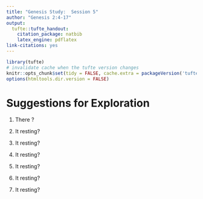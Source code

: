 ```yaml
---
title: "Genesis Study:  Session 5"
author: "Genesis 2:4-17"
output:
  tufte::tufte_handout:
    citation_package: natbib
    latex_engine: pdflatex
link-citations: yes
---
```


```r
library(tufte)
# invalidate cache when the tufte version changes
knitr::opts_chunk$set(tidy = FALSE, cache.extra = packageVersion('tufte'))
options(htmltools.dir.version = FALSE)
```

\vspace{0.2 in}

\newcommand{\vn}[1]{\textit{\textbf{#1}}}

\begin{adjustwidth}{}{-2 in}

\large{}

\begin{spacing}{1.7}

\texttt{\vn{4} These are the generations of the heavens and the earth 
when they were created, in the day that the LORD God made the earth and 
the heavens. \vn{5} When no bush of the field was yet in the land and no 
small plant of the field had yet spring up --- for the LORD God had not 
caused it to rain on the land, and there was no man to work the ground, 
\vn{6} and a mist was going up from the land and was watering the whole 
face of the ground --- \vn{7} then the LORD God formed the man of dust 
from the ground and breathed into his nostrils the breath of life, and 
the man became a living creature. \vn{8} And the LORD God planted a garden 
in Eden, in the east, and there he put the man whom he had formed. \vn{9} 
And out of the ground the LORD God made to spring up every tree that is 
pleasant to the sight and good for food.  The tree of life was in the 
midst of the garden, and the tree of the knowledge of good and evil. \vn{10} 
A river flowed out of Eden to water the garden, and there it divided and 
became four rivers. \vn{11} The name of the first is the Pishon.  It is the 
one that flowed around the whole land of Havilah, where there is gold. 
\vn{12} And the gold of that land is good; bdellium and onyx stone are 
there. \vn{13} The name of the second river is the Gihon.  It is the one 
that flowed around the whole land of Cush. \vn{14} And the name of the 
third river is the Tigris, which flows east of Assyria.  And the fourth 
river is the Euphrates. \vn{15} The LORD God took the man and put him in 
the garden of Eden to work it and keep it. \vn{16} And the LORD God commanded 
the man, saying, "You may surely eat of every tree of the garden, \vn{17} but 
of the tree of the knowledge of good and evil you shall not eat, for in the 
day that you eat of it you shall surely die."   (ESV)}

\end{spacing}

\end{adjustwidth}

\vspace{0.3 in}

# Suggestions for Exploration

\large{}

1. There ?

\vspace{0.5 in}

2. It  resting?

\vspace{0.5 in}

3. It  resting?

\vspace{0.5 in}

4. It  resting?

\vspace{0.5 in}

5. It  resting?

\vspace{0.5 in}

6. It  resting?

\vspace{0.5 in}

7. It  resting?

